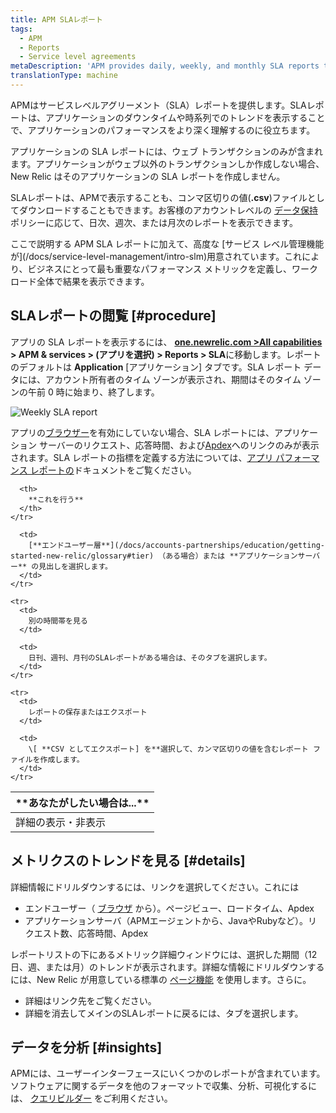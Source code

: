 ```yaml
---
title: APM SLAレポート
tags:
  - APM
  - Reports
  - Service level agreements
metaDescription: 'APM provides daily, weekly, and monthly SLA reports to view or download from the user interface.'
translationType: machine
---
```



APMはサービスレベルアグリーメント（SLA）レポートを提供します。SLAレポートは、アプリケーションのダウンタイムや時系列でのトレンドを表示することで、アプリケーションのパフォーマンスをより深く理解するのに役立ちます。

アプリケーションの SLA レポートには、ウェブ トランザクションのみが含まれます。アプリケーションがウェブ以外のトランザクションしか作成しない場合、New Relic はそのアプリケーションの SLA レポートを作成しません。

SLAレポートは、APMで表示することも、コンマ区切りの値(**.csv**)ファイルとしてダウンロードすることもできます。お客様のアカウントレベルの [データ保持](/docs/subscriptions/data-retention) ポリシーに応じて、日次、週次、または月次のレポートを表示できます。

<Callout variant="important">
  ここで説明する APM SLA レポートに加えて、高度な [サービス レベル管理機能 が](/docs/service-level-management/intro-slm)用意されています。これにより、ビジネスにとって最も重要なパフォーマンス メトリックを定義し、ワークロード全体で結果を表示できます。
</Callout>

## SLAレポートの閲覧 [#procedure]

アプリの SLA レポートを表示するには、 **[one.newrelic.com >All capabilities](https://one.newrelic.com/all-capabilities) > APM & services > (アプリを選択) > Reports > SLA**に移動します。レポートのデフォルトは **Application** \[アプリケーション] タブです。SLA レポート データには、アカウント所有者のタイム ゾーンが表示され、期間はそのタイム ゾーンの午前 0 時に始まり、終了します。

<img
  title="Weekly SLA report"
  alt="Weekly SLA report"
  src={apmWeeklySlaReport}
/>

アプリの[ブラウザー](/docs/new-relic-browser/page-load-timing-process)を有効にしていない場合、SLA レポートには、アプリケーション サーバーのリクエスト、応答時間、および[Apdex](/docs/site/apdex-measuring-user-satisfaction)へのリンクのみが表示されます。SLA レポートの指標を定義する方法については、[アプリ パフォーマンス レポートの](/docs/apm/reports/performance-reports)ドキュメントをご覧ください。

<table>
  <thead>
    <tr>
      <th width={200}>
        **あなたがしたい場合は...**
      </th>

      <th>
        **これを行う**
      </th>
    </tr>
  </thead>

  <tbody>
    <tr>
      <td>
        詳細の表示・非表示
      </td>

      <td>
        [**エンドユーザー層**](/docs/accounts-partnerships/education/getting-started-new-relic/glossary#tier) （ある場合）または **アプリケーションサーバー** の見出しを選択します。
      </td>
    </tr>

    <tr>
      <td>
        別の時間帯を見る
      </td>

      <td>
        日刊、週刊、月刊のSLAレポートがある場合は、そのタブを選択します。
      </td>
    </tr>

    <tr>
      <td>
        レポートの保存またはエクスポート
      </td>

      <td>
        \[ **CSV としてエクスポート] を**選択して、カンマ区切りの値を含むレポート ファイルを作成します。
      </td>
    </tr>
  </tbody>
</table>

## メトリクスのトレンドを見る [#details]

詳細情報にドリルダウンするには、リンクを選択してください。これには

* エンドユーザー（ [ブラウザ](/docs/browser/new-relic-browser/welcome-new-relic-browser/new-relic-browser) から）。ページビュー、ロードタイム、Apdex
* アプリケーションサーバ（APMエージェントから、JavaやRubyなど）。リクエスト数、応答時間、Apdex

レポートリストの下にあるメトリック詳細ウィンドウには、選択した期間（12 日、週、または月）のトレンドが表示されます。詳細な情報にドリルダウンするには、New Relic が用意している標準の [ページ機能](/docs/site/standard-dashboard-features) を使用します。さらに。

* 詳細はリンク先をご覧ください。
* 詳細を消去してメインのSLAレポートに戻るには、タブを選択します。

## データを分析 [#insights]

APMには、ユーザーインターフェースにいくつかのレポートが含まれています。ソフトウェアに関するデータを他のフォーマットで収集、分析、可視化するには、 [クエリビルダー](/docs/query-your-data/explore-query-data/query-builder/introduction-query-builder) をご利用ください。